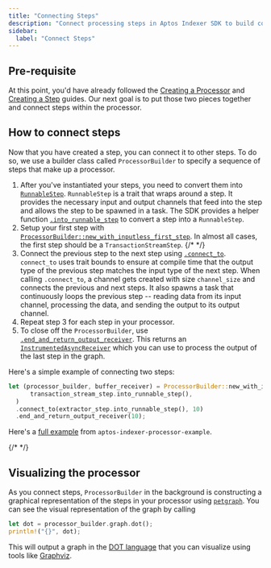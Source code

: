 ```yaml
---
title: "Connecting Steps"
description: "Connect processing steps in Aptos Indexer SDK to build complete data pipelines with step chaining and flow control"
sidebar:
  label: "Connect Steps"
---
```


## Pre-requisite

At this point, you'd have already followed the [Creating a Processor](/build/indexer/indexer-sdk/documentation/create-processor) and [Creating a Step](/build/indexer/indexer-sdk/documentation/steps) guides.
Our next goal is to put those two pieces together and connect steps within the processor.

## How to connect steps

Now that you have created a step, you can connect it to other steps.
To do so, we use a builder class called `ProcessorBuilder` to specify a sequence of steps that make up a processor.

1. After you've instantiated your steps, you need to convert them into [`RunnableStep`](https://github.com/aptos-labs/aptos-indexer-processor-sdk/blob/main/aptos-indexer-processors-sdk/sdk/src/traits/runnable_step.rs#L6).
   `RunnableStep` is a trait that wraps around a step.
   It provides the necessary input and output channels that feed into the step and allows the step to be spawned in a task.
   The SDK provides a helper function [`.into_runnable_step`](https://github.com/aptos-labs/aptos-indexer-processor-sdk/blob/main/aptos-indexer-processors-sdk/sdk/src/traits/into_runnable_step.rs#L13) to convert a step into a `RunnableStep`.
2. Setup your first step with [`ProcessorBuilder::new_with_inputless_first_step`](https://github.com/aptos-labs/aptos-indexer-processor-sdk/blob/main/aptos-indexer-processors-sdk/sdk/src/builder/processor_builder.rs#L222).
   In almost all cases, the first step should be a `TransactionStreamStep`. {/* <!-- Add link --> */}
3. Connect the previous step to the next step using [`.connect_to`](https://github.com/aptos-labs/aptos-indexer-processor-sdk/blob/main/aptos-indexer-processors-sdk/sdk/src/builder/processor_builder.rs#L303).
   `connect_to` uses trait bounds to ensure at compile time that the output type of the previous step matches the input type of the next step.
   When calling `.connect_to`, a channel gets created with size `channel_size` and connects the previous and next steps.
   It also spawns a task that continuously loops the previous step -- reading data from its input channel, processing the data, and sending the output to its output channel.
4. Repeat step 3 for each step in your processor.
5. To close off the `ProcessorBuilder`, use [`.end_and_return_output_receiver`](https://github.com/aptos-labs/aptos-indexer-processor-sdk/blob/main/aptos-indexer-processors-sdk/sdk/src/builder/processor_builder.rs#L400).
   This returns an [`InstrumentedAsyncReceiver`](https://github.com/aptos-labs/aptos-indexer-processor-sdk/blob/main/aptos-indexer-processors-sdk/instrumented-channel/src/lib.rs#L88) which you can use to process the output of the last step in the graph.

Here's a simple example of connecting two steps:

```rust
let (processor_builder, buffer_receiver) = ProcessorBuilder::new_with_inputless_first_step(
      transaction_stream_step.into_runnable_step(),
  )
  .connect_to(extractor_step.into_runnable_step(), 10)
  .end_and_return_output_receiver(10);
```

Here's a [full example](https://github.com/aptos-labs/aptos-indexer-processor-example/blob/main/aptos-indexer-processor-example/src/processors/events/events_processor.rs#L75) from `aptos-indexer-processor-example`.

{/* <!-- Add link to common SDK steps --> */}

## Visualizing the processor

As you connect steps, `ProcessorBuilder` in the background is constructing a graphical representation of the steps in your processor using [`petgraph`](https://docs.rs/petgraph/latest/petgraph/).
You can see the visual representation of the graph by calling

```rust
let dot = processor_builder.graph.dot();
println!("{}", dot);
```

This will output a graph in the [DOT language](https://graphviz.gitlab.io/_pages/doc/info/lang.html) that you can visualize using tools like [Graphviz](https://graphviz.org/).
